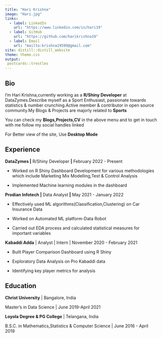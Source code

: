 ```yaml
---
title: "Hari Krishna"
image: "Hari.jpg"
links:
  - label: LinkedIn
    url: "https://www.linkedin.com/in/hari19"
  - label: GitHub
    url: "https://github.com/harikrishna19"
  - label: Email
    url: "mailto:krishna19599@gmail.com"
site: distill::distill_website
theme: theme.css
output:
 postcards::trestles
---
```


## Bio

I'm Hari Krishna,currently working as a **R/Shiny Developer** at DataZymes.Describe myself as a Sport Enthusiast, passionate towards statistics & number crunching.Active member & contributor in open source community.My Blogs & Projects are majorly related to **Sports**

You can check my **Blogs,Projects,CV** in the above menu and to get in touch with me follow my social handles linked

For Better view of the site, Use **Desktop Mode**


## Experience

**DataZymes \|** R/Shiny Developer **\|** February 2022 - Present

- Worked on R Shiny Dashboard Development for various methodologies which include Marketing Mix Modelling,Test & Control Analysis

- Implemented Machine learning modules in the dashboard


**Prodian Infotech \|** Data Analyst **\|** May 2021 - January 2022

-   Effectively used ML algorithms(Classification,Clustering) on Car Insurance Data

-   Worked on Automated ML platform-Data Robot

-   Carried out EDA process and calculated statistical measures for important variables

**Kabaddi Adda** \| Analyst \| Intern \| November 2020 - February 2021

-   Built Player Comparison Dashboard using R Shiny

-   Exploratory Data Analysis on Pro Kabaddi data

-   Identifying key player metrics for analysis

## Education

**Christ University** \| Bangalore, India

Master's in Data Science \| June 2019-April 2021

**Loyola Degree & PG College** \| Telangana, India

B.S.C. in Mathematics,Statistics & Computer Science \| June 2016 - April 2019



